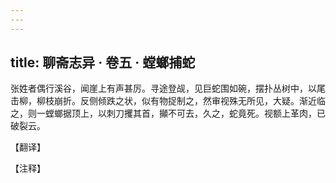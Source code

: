```yaml
---
---
---
```

title: 聊斋志异 · 卷五 · 螳螂捕蛇
---

张姓者偶行溪谷，闻崖上有声甚厉。寻途登觇，见巨蛇围如碗，摆扑丛树中，以尾击柳，柳枝崩折。反侧倾跌之状，似有物捉制之，然审视殊无所见，大疑。渐近临之，则一螳螂据顶上，以刺刀攫其首，攧不可去，久之，蛇竟死。视额上革肉，已破裂云。

【翻译】

【注释】


